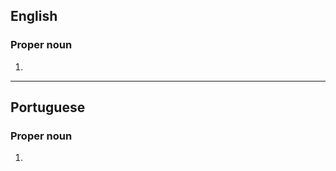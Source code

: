 ==English==

===Proper noun===
{{en-proper noun|s}}

# {{alternative spelling of|en|Hanukkah}}

----

==Portuguese==

===Proper noun===
{{pt-proper noun|m}}

# {{alternative form of|pt|Chanucá}}